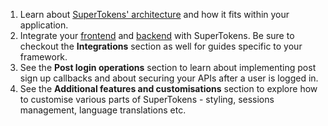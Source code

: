 
1. Learn about [SuperTokens' architecture](./architecture) and how it fits within your application.
2. Integrate your [frontend](./quick-setup/frontend) and [backend](./quick-setup/backend) with SuperTokens. Be sure to checkout the **Integrations** section as well for guides specific to your framework.
3. See the **Post login operations** section to learn about implementing post sign up callbacks and about securing your APIs after a user is logged in.
4. See the **Additional features and customisations** section to explore how to customise various parts of SuperTokens - styling, sessions management, language translations etc.